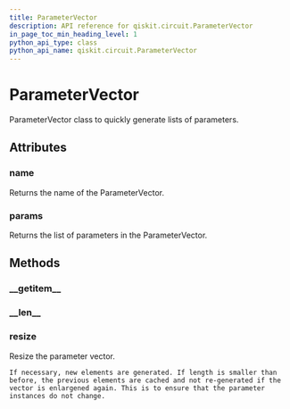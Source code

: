 ```yaml
---
title: ParameterVector
description: API reference for qiskit.circuit.ParameterVector
in_page_toc_min_heading_level: 1
python_api_type: class
python_api_name: qiskit.circuit.ParameterVector
---
```


# ParameterVector

<Class id="qiskit.circuit.ParameterVector" github="https://github.com/qiskit/qiskit/tree/stable/0.14/qiskit/circuit/parametervector.py" signature="ParameterVector(name, length=0)">
  ParameterVector class to quickly generate lists of parameters.

  ## Attributes

  ### name

  <Attribute id="qiskit.circuit.ParameterVector.name" name="name">
    Returns the name of the ParameterVector.
  </Attribute>

  ### params

  <Attribute id="qiskit.circuit.ParameterVector.params" name="params">
    Returns the list of parameters in the ParameterVector.
  </Attribute>

  ## Methods

  ### \_\_getitem\_\_

  <Function id="qiskit.circuit.ParameterVector.__getitem__" name="__getitem__" signature="ParameterVector.__getitem__(key)" />

  ### \_\_len\_\_

  <Function id="qiskit.circuit.ParameterVector.__len__" name="__len__" signature="ParameterVector.__len__()" />

  ### resize

  <Function id="qiskit.circuit.ParameterVector.resize" name="resize" signature="ParameterVector.resize(length)">
    Resize the parameter vector.

    If necessary, new elements are generated. If length is smaller than before, the previous elements are cached and not re-generated if the vector is enlargened again. This is to ensure that the parameter instances do not change.
  </Function>
</Class>

